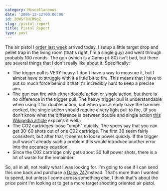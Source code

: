 ```yaml
---
category: Miscellaneous
date: '2006-12-12T00:00:00'
id: 20WSflHCR9gZ
slug: /pistol-report
title: Pistol Report
type: post
---
```


The air pistol I
[order last week](/pistol-purchase)
arrived today. I setup a little target drop and pellet trap in the
living room (that's right, I'm a single guy) and went through
probably 100 rounds. The gun (which is a Gamo pt-80) isn't bad, but
there are several things that I don't really like about it.
Specifically:
-   The trigger pull is VERY heavy. I don't have a way to measure
    it, but I almost have to struggle with it a little bit to fire.
    This means that I have to put so much force behind it that it's
    incredibly hard to keep a precise aim.
-   The gun can fire with either double action or single action,
    but there is no difference in the trigger pull. The heavy trigger
    pull is understandable when using it for double action, but when
    you already have the hammer cocked, the single action should
    require a very light pull to fire. (If you don't know what the
    difference is between double and single action
    [this Wikipedia article](http://en.wikipedia.org/wiki/Trigger_(firearms))
    explains it well.)
-   The CO2 cartridges loose "umph" quickly. The specs say that you
    can get 30-60 shots out of one C02 cartridge. The first 30 seem
    fairly consistent, but after that, it seems to loose power quickly.
    If the trigger pull wasn't already such a problem this would
    introduce another error into the accuracy equation.
-   Since the C02 cartridge only gets about 30 full power shots,
    there is a lot of waste for the remainder.

So, all in all, not really what I was looking for. I'm going to see
if I can send this one back and purchase a
[Daisy 747](http://www.airgunsbbguns.com/Daisy747_Triumph_Target_Pistol_p/day747.htm)instead.
That's more than I wanted to spend, but unless I come across
something else, I think that's about the price point I'm looking at
to get a more target shooting oriented air pistol.